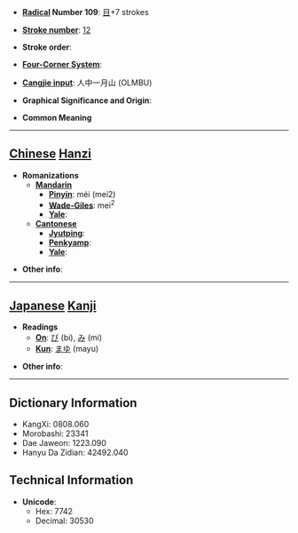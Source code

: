 * '''[[Wiktionary:Chinese radical index| Radical]] Number 109''': [[Wiktionary:Chinese radical index 目|目]]+7 strokes

* '''[[Wiktionary:Chinese total strokes index|Stroke number]]''': [[Wiktionary:Chinese total strokes index 12|12]]

* '''Stroke order''': 

* '''[[Wiktionary:Chinese four corner index|Four-Corner System]]''': 

* '''[[Wiktionary:Chinese Cangjie index|Cangjie input]]''': 人中一月山 (OLMBU)

* '''Graphical Significance and Origin''': 

* '''Common Meaning'''

----

== [[Chinese]] [[Hanzi]] ==

* '''Romanizations'''
** '''[[Mandarin]]'''
*** '''[[Pinyin]]''': méi (mei2)
*** '''[[Wade-Giles]]''': mei<sup>2</sup>
*** '''[[Yale]]''': 
** '''[[Cantonese]]'''
*** '''[[Jyutping]]''':
*** '''[[Penkyamp]]''': 
*** '''[[Yale]]''': 

* '''Other info''': 

----

== [[Japanese]] [[Kanji]] ==

* '''Readings'''
** '''[[On]]''': [[び]] (bi), [[み]] (mi)
** '''[[Kun]]''': [[まゆ]] (mayu)

* '''Other info''':  

----

== Dictionary Information ==

* KangXi: 0808.060
* Morobashi: 23341
* Dae Jaweon: 1223.090
* Hanyu Da Zidian: 42492.040

== Technical Information ==

* '''Unicode''':
** Hex: 7742
** Decimal: 30530